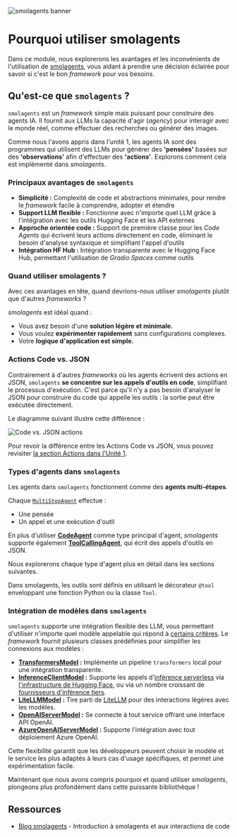 ![smolagents banner](https://huggingface.co/datasets/huggingface/documentation-images/resolve/main/smolagents/license_to_call.png)
# Pourquoi utiliser smolagents

Dans ce module, nous explorerons les avantages et les inconvénients de l'utilisation de [smolagents](https://huggingface.co/docs/smolagents/en/index), vous aidant à prendre une décision éclairée pour savoir si c'est le bon *framework* pour vos besoins.

## Qu'est-ce que `smolagents` ?

`smolagents` est un *framework* simple mais puissant pour construire des agents IA. Il fournit aux LLMs la capacité d'agir (_agency_) pour interagir avec le monde réel, comme effectuer des recherches ou générer des images.

Comme nous l'avons appris dans l'unité 1, les agents IA sont des programmes qui utilisent des LLMs pour générer des **'pensées'** basées sur des **'observations'** afin d'effectuer des **'actions'**. Explorons comment cela est implémenté dans *smolagents*.

### Principaux avantages de `smolagents`
- **Simplicité :** Complexité de code et abstractions minimales, pour rendre le *framework* facile à comprendre, adopter et étendre
- **Support LLM flexible :** Fonctionne avec n'importe quel LLM grâce à l'intégration avec les outils Hugging Face et les API externes
- **Approche orientée code :** Support de première classe pour les *Code Agents* qui écrivent leurs actions directement en code, éliminant le besoin d'analyse syntaxique et simplifiant l'appel d'outils 
- **Intégration HF Hub :** Intégration transparente avec le Hugging Face Hub, permettant l'utilisation de *Gradio Spaces* comme outils

### Quand utiliser smolagents ?

Avec ces avantages en tête, quand devrions-nous utiliser *smolagents* plutôt que d'autres *frameworks* ? 

*smolagents* est idéal quand :
- Vous avez besoin d'une **solution légère et minimale.**
- Vous voulez **expérimenter rapidement** sans configurations complexes.
- Votre **logique d'application est simple.**

### Actions Code vs. JSON
Contrairement à d'autres *frameworks* où les agents écrivent des actions en JSON, `smolagents` **se concentre sur les appels d'outils en code**, simplifiant le processus d'exécution. C'est parce qu'il n'y a pas besoin d'analyser le JSON pour construire du code qui appelle les outils : la sortie peut être exécutée directement.

Le diagramme suivant illustre cette différence :

![Code vs. JSON actions](https://huggingface.co/datasets/huggingface/documentation-images/resolve/main/transformers/code_vs_json_actions.png)

Pour revoir la différence entre les Actions Code vs JSON, vous pouvez revisiter [la section Actions dans l'Unité 1](https://huggingface.co/learn/agents-course/unit1/actions#actions-enabling-the-agent-to-engage-with-its-environment).

### Types d'agents dans `smolagents`

Les agents dans `smolagents` fonctionnent comme des **agents multi-étapes**. 

Chaque [`MultiStepAgent`](https://huggingface.co/docs/smolagents/main/en/reference/agents#smolagents.MultiStepAgent) effectue :
- Une pensée
- Un appel et une exécution d'outil

En plus d'utiliser **[CodeAgent](https://huggingface.co/docs/smolagents/main/en/reference/agents#smolagents.CodeAgent)** comme type principal d'agent, *smolagents* supporte également **[ToolCallingAgent](https://huggingface.co/docs/smolagents/main/en/reference/agents#smolagents.ToolCallingAgent)**, qui écrit des appels d'outils en JSON.

Nous explorerons chaque type d'agent plus en détail dans les sections suivantes.

<Tip> 
Dans smolagents, les outils sont définis en utilisant le décorateur <code>@tool</code> enveloppant une fonction Python ou la classe <code>Tool</code>.
</Tip>

### Intégration de modèles dans `smolagents`
`smolagents` supporte une intégration flexible des LLM, vous permettant d'utiliser n'importe quel modèle appelable qui répond à [certains critères](https://huggingface.co/docs/smolagents/main/en/reference/models). Le *framework* fournit plusieurs classes prédéfinies pour simplifier les connexions aux modèles :

- **[TransformersModel](https://huggingface.co/docs/smolagents/main/en/reference/models#smolagents.TransformersModel) :** Implémente un pipeline `transformers` local pour une intégration transparente.
- **[InferenceClientModel](https://huggingface.co/docs/smolagents/main/en/reference/models#smolagents.InferenceClientModel) :** Supporte les appels d'[inférence serverless](https://huggingface.co/docs/huggingface_hub/main/en/guides/inference) via [l'infrastructure de Hugging Face](https://huggingface.co/docs/api-inference/index), ou via un nombre croissant de [fournisseurs d'inférence tiers](https://huggingface.co/docs/huggingface_hub/main/en/guides/inference#supported-providers-and-tasks).
- **[LiteLLMModel](https://huggingface.co/docs/smolagents/main/en/reference/models#smolagents.LiteLLMModel) :** Tire parti de [LiteLLM](https://www.litellm.ai/) pour des interactions légères avec les modèles.
- **[OpenAIServerModel](https://huggingface.co/docs/smolagents/main/en/reference/models#smolagents.OpenAIServerModel) :** Se connecte à tout service offrant une interface API OpenAI.
- **[AzureOpenAIServerModel](https://huggingface.co/docs/smolagents/main/en/reference/models#smolagents.AzureOpenAIServerModel) :** Supporte l'intégration avec tout déploiement Azure OpenAI.

Cette flexibilité garantit que les développeurs peuvent choisir le modèle et le service les plus adaptés à leurs cas d'usage spécifiques, et permet une expérimentation facile.

Maintenant que nous avons compris pourquoi et quand utiliser *smolagents*, plongeons plus profondément dans cette puissante bibliothèque !

## Ressources

- [Blog smolagents](https://huggingface.co/blog/smolagents) - Introduction à smolagents et aux interactions de code